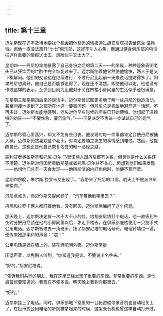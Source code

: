 ```yaml
---
---
---
```

title: 第十三章
---



迈尔斯现在迫不及待地要找个机会把他获悉的情报通过胡安尼塔报告给诺兰·温赖特。但他一直没法离开“七七”俱乐部，这好不叫人心焦。而通过健身俱乐部的电话把这样重要的情报送出去，风险似乎又太大了。

星期四——丹尼坦率地暴露了自己身份之后的第二天——的早晨，种种迹象表明老头已从狂饮后的烂醉中完全恢复过来了。迈尔斯陪着他显然使他愉快，两人于是又下棋解闷。他们的交谈也在继续进行，不过丹尼比起前一天来说话提防得多了。如果丹尼想离开，他自己是否能够走得了，现在还不清楚。即使他可以走，他也没有作过这样的表示，至少到目前为止他对于关在四楼小房间里的生活似乎还很满意。

在星期三和星期四后来的谈话中，迈尔斯曾试图更多地了解一些丹尼的伪造活动，甚至间接地提到了总部所在地这一要害问题。但丹尼总是机敏地避开这一话题，不再多谈；迈尔斯本能地感到，老头对他早些时候的坦率已开始懊悔。他想起了温赖特的劝告——“不要性急，要沉住气。”——于是决定不再进一步试试自己的运气了。

迈尔斯尽管心里高兴，却又不免有些沮丧。他发现的每一件事都肯定会使丹尼被捕入狱。迈尔斯仍然喜欢这个老头，对肯定要随之发生的事情感到难过。然而，他提醒自己，这也正是他自己恢复名誉的唯一必经之路。

高利贷者奥敏斯基和托尼·贝尔·马里诺两人跟丹尼都有关系，但具体是什么关系还不清楚。迈尔斯对俄国佬奥敏斯基或者托尼·贝尔并不关心，但想到他们如果发现——他想他们总有一天会发现——他所扮演的内奸角色时，他便不寒而栗。

星期四傍晚，朱尔斯·拉罗卡又出现了。“我带来了托尼的口信。明天上午他派汽车来接你。”

丹尼点点头，而迈尔斯又提问题了：“汽车带他到哪里去？”

丹尼和拉罗卡两人都盯着他看，没有回答，迈尔斯后悔问了这个问题。

那天晚上，迈尔斯决定冒一次不大不小的险，给胡安尼塔打个电话。他一直等到午夜时分把丹尼锁在他的小房间里以后，才走下楼去，在俱乐部底楼使用一只投币式公用电话。迈尔斯塞进去一角硬币，拨了胡安尼塔的电话号码。电话铃响过一遍，便传来她那柔和的声音：“喂！”

公用电话是挂在墙上的，装在酒吧间外面。迈尔斯尽量

压低声音，以免别人听到。“你知道我是谁。不要说出名字来。”

“好的，”胡安尼塔说。

“告诉我们共同的朋友，我在这里已经发现了重要的东西。非常重要的东西。是他最最想要知道的。我现在不便多说，明天晚上我到你那里去。”

“好的。”

迈尔斯挂上了电话。同时，俱乐部地下室里的一台秘密磁带录音机也自动地关上了，在投币式公用电话的听筒被拿起来的时候，这架录音机也曾这样自动打开过。